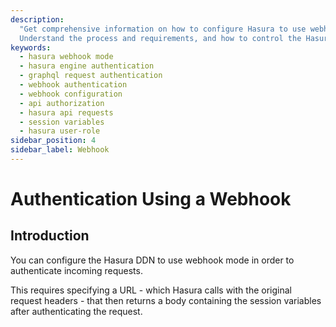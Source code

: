 ```yaml
---
description:
  "Get comprehensive information on how to configure Hasura to use webhook mode to authenticate incoming requests.
  Understand the process and requirements, and how to control the Hasura Engine's response to user authentication."
keywords:
  - hasura webhook mode
  - hasura engine authentication
  - graphql request authentication
  - webhook authentication
  - webhook configuration
  - api authorization
  - hasura api requests
  - session variables
  - hasura user-role
sidebar_position: 4
sidebar_label: Webhook
---
```



# Authentication Using a Webhook

## Introduction

You can configure the Hasura DDN to use webhook mode in order to authenticate incoming requests.

This requires specifying a URL - which Hasura calls with the original request headers - that then returns a body
containing the session variables after authenticating the request.

<Thumbnail src="/img/auth/auth-webhook-overview-diagram.png" alt="Authentication using webhooks" width="1000px" />
